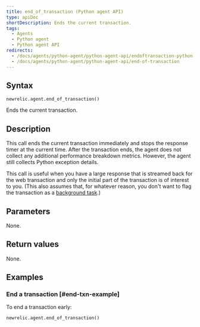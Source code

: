 ```yaml
---
title: end_of_transaction (Python agent API)
type: apiDoc
shortDescription: Ends the current transaction.
tags:
  - Agents
  - Python agent
  - Python agent API
redirects:
  - /docs/agents/python-agent/python-agent-api/endoftransaction-python-agent-api
  - /docs/agents/python-agent/python-agent-api/end-of-transaction
---
```


## Syntax

```
newrelic.agent.end_of_transaction()
```

Ends the current transaction.

## Description

This call ends the current transaction immediately and stops the response timer at the current time. After the transaction ends, the agent does not collect any additional performance breakdown metrics. However, the agent still collects Python exception details.

This call is useful when you have a large response that is streamed back for the web transaction and only the initial part of the transaction is of interest to you. (This also assumes that, for whatever reason, you don't want to flag the transaction as a [background task](/docs/agents/python-agent/python-agent-api/set_background_task).)

## Parameters

None.

## Return values

None.

## Examples

### End a transaction [#end-txn-example]

To end a transaction early:

```
newrelic.agent.end_of_transaction()
```
